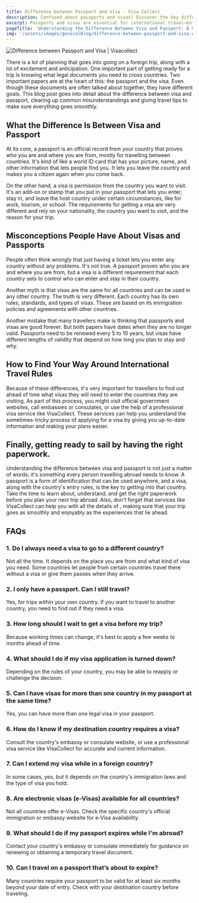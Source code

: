 ```yaml
---
title: Difference between Passport and Visa - Visa Collect
description: Confused about passports and visas? Discover the key differences and find out which one you really need for smooth international travel!
excerpt: Passports and visas are essential for international travel—but do you really know the difference between the two? While both are crucial, they serve distinct purposes. In this guide, we’ll break down the key differences and explain exactly when and why you need each one. Let’s clear up the confusion once and for all.
pageTitle: 'Understanding the Difference Between Visa and Passport: A Guide for Travellers'
img: '/assets/images/generalBlog/difference-between-passport-and-visa.webp'
---
```


<BlogContentHero className="mt-0">
  <img
    src="/assets/images/generalBlog/difference-between-passport-and-visa.webp"
    alt="Difference between Passport and Visa | Visacollect"
  />
</BlogContentHero>

There is a lot of planning that goes into going on a foreign trip, along with a lot of excitement and anticipation. One important part of getting ready for a trip is knowing what legal documents you need to cross countries. Two important papers are at the heart of this: the passport and the visa. Even though these documents are often talked about together, they have different goals. This blog post goes into detail about the difference between visa and passport, clearing up common misunderstandings and giving travel tips to make sure everything goes smoothly.

## What the Difference Is Between Visa and Passport

At its core, a passport is an official record from your country that proves who you are and where you are from, mostly for travelling between countries. It's kind of like a world ID card that has your picture, name, and other information that lets people find you. It lets you leave the country and makes you a citizen again when you come back.

On the other hand, a visa is permission from the country you want to visit. It's an add-on or stamp that you put in your passport that lets you enter, stay in, and leave the host country under certain circumstances, like for work, tourism, or school. The requirements for getting a visa are very different and rely on your nationality, the country you want to visit, and the reason for your trip.

## Misconceptions People Have About Visas and Passports

People often think wrongly that just having a ticket lets you enter any country without any problems. It's not true. A passport proves who you are and where you are from, but a visa is a different requirement that each country sets to control who can enter and stay in their country.

Another myth is that visas are the same for all countries and can be used in any other country. The truth is very different. Each country has its own rules, standards, and types of visas. These are based on its immigration policies and agreements with other countries.

Another mistake that many travellers make is thinking that passports and visas are good forever. But both papers have dates when they are no longer valid. Passports need to be renewed every 5 to 10 years, but visas have different lengths of validity that depend on how long you plan to stay and why.

## How to Find Your Way Around International Travel Rules

Because of these differences, it's very important for travellers to find out ahead of time what visas they will need to enter the countries they are visiting. As part of this process, you might visit official government websites, call embassies or consulates, or use the help of a professional visa service like VisaCollect. These services can help you understand the sometimes-tricky process of applying for a visa by giving you up-to-date information and making your plans easier.

## Finally, getting ready to sail by having the right paperwork.

Understanding the difference between visa and passport is not just a matter of words; it's something every person travelling abroad needs to know. A passport is a form of identification that can be used anywhere, and a visa, along with the country's entry rules, is the key to getting into that country. Take the time to learn about, understand, and get the right paperwork before you plan your next trip abroad. Also, don't forget that services like VisaCollect can help you with all the details of <LinkText href="/" text="applying for a visa"/> , making sure that your trip goes as smoothly and enjoyably as the experiences that lie ahead.

## FAQs

### 1. Do I always need a visa to go to a different country?

Not all the time. It depends on the place you are from and what kind of visa you need. Some countries let people from certain countries travel there without a visa or give them passes when they arrive.

### 2. I only have a passport. Can I still travel?

Yes, for trips within your own country. If you want to travel to another country, you need to find out if they need a visa.

### 3. How long should I wait to get a visa before my trip?

Because working times can change, it's best to apply a few weeks to months ahead of time.

### 4. What should I do if my visa application is turned down?

Depending on the rules of your country, you may be able to reapply or challenge the decision.

### 5. Can I have visas for more than one country in my passport at the same time?

Yes, you can have more than one legal visa in your passport.

### 6. How do I know if my destination country requires a visa?

Consult the country's embassy or consulate website, or use a professional visa service like VisaCollect for accurate and current information.

### 7. Can I extend my visa while in a foreign country?

In some cases, yes, but it depends on the country's immigration laws and the type of visa you hold.

### 8. Are electronic visas (e-Visas) available for all countries?

Not all countries offer e-Visas. Check the specific country's official immigration or embassy website for e-Visa availability.

### 9. What should I do if my passport expires while I'm abroad?

Contact your country's embassy or consulate immediately for guidance on renewing or obtaining a temporary travel document.

### 10. Can I travel on a passport that’s about to expire?

Many countries require your passport to be valid for at least six months beyond your date of entry. Check with your destination country before traveling.
